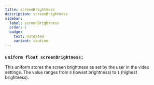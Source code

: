 ```yaml
---
title: screenBrightness
description: screenBrightness
sidebar:
  label: screenBrightness
  order: 1
  badge:
    text: Outdated
    variant: caution
---
```


### `uniform float screenBrightness;`

This uniform stores the screen brightness as set by the user in the video settings. The value ranges from `0` (lowest brightness) to `1` (highest brightness).